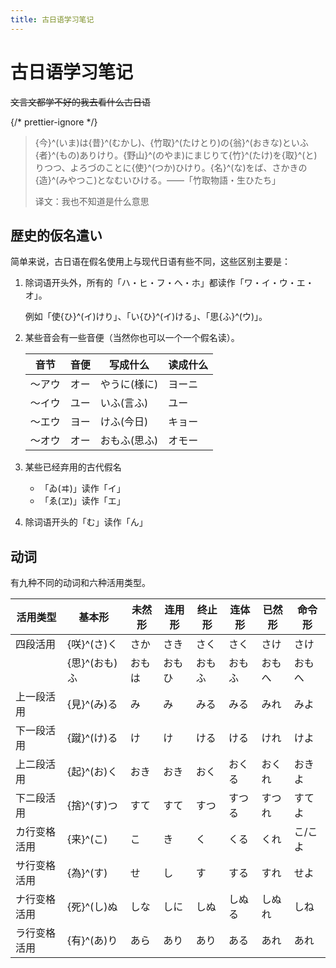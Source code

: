 ```yaml
---
title: 古日语学习笔记
---
```


# 古日语学习笔记


<Metadata author="swwind" time="2023-6-15" />

~~文言文都学不好的我去看什么古日语~~

{/* prettier-ignore */}
> {今}^(いま)は{昔}^(むかし)、{竹取}^(たけとり)の{翁}^(おきな)といふ{者}^(もの)ありけり。{野山}^(のやま)にまじりて{竹}^(たけ)を{取}^(と)りつつ、よろづのことに{使}^(つか)ひけり。{名}^(な)をば、さかきの{造}^(みやつこ)となむいひける。——「竹取物語・生ひたち」
>
> 译文：<span class="truth" title="你知道的太多了">我也不知道是什么意思</span>

## 歴史的仮名遣い

简单来说，古日语在假名使用上与现代日语有些不同，这些区别主要是：

1. 除词语开头外，所有的「ハ・ヒ・フ・ヘ・ホ」都读作「ワ・イ・ウ・エ・オ」。

   例如「使{ひ}^(イ)けり」、「い{ひ}^(イ)ける」、「思{ふ}^(ウ)」。

2. 某些音会有一些音便（当然你也可以一个一个假名读）。

   | 音节   | 音便 | 写成什么     | 读成什么 |
   | ------ | ---- | ------------ | -------- |
   | 〜アウ | オー | やうに(様に) | ヨーニ   |
   | 〜イウ | ユー | いふ(言ふ)   | ユー     |
   | 〜エウ | ヨー | けふ(今日)   | キョー   |
   | 〜オウ | オー | おもふ(思ふ) | オモー   |

3. 某些已经弃用的古代假名

   - 「ゐ(ヰ)」读作「イ」
   - 「ゑ(ヱ)」读作「エ」

4. 除词语开头的「む」读作「ん」

## 动词

有九种不同的动词和六种活用类型。

| 活用类型     | 基本形        | 未然形 | 连用形 | 终止形 | 连体形 | 已然形 | 命令形  |
| ------------ | ------------- | ------ | ------ | ------ | ------ | ------ | ------- |
| 四段活用     | {咲}^(さ)く   | さか   | さき   | さく   | さく   | さけ   | さけ    |
|              | {思}^(おも)ふ | おもは | おもひ | おもふ | おもふ | おもへ | おもへ  |
| 上一段活用   | {見}^(み)る   | み     | み     | みる   | みる   | みれ   | みよ    |
| 下一段活用   | {蹴}^(け)る   | け     | け     | ける   | ける   | けれ   | けよ    |
| 上二段活用   | {起}^(お)く   | おき   | おき   | おく   | おくる | おくれ | おきよ  |
| 下二段活用   | {捨}^(す)つ   | すて   | すて   | すつ   | すつる | すつれ | すてよ  |
| カ行变格活用 | {来}^(こ)     | こ     | き     | く     | くる   | くれ   | こ/こよ |
| サ行变格活用 | {為}^(す)     | せ     | し     | す     | する   | すれ   | せよ    |
| ナ行变格活用 | {死}^(し)ぬ   | しな   | しに   | しぬ   | しぬる | しぬれ | しね    |
| ラ行变格活用 | {有}^(あ)り   | あら   | あり   | あり   | ある   | あれ   | あれ    |
